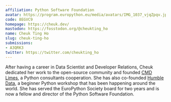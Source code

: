 ```yaml
---
affiliation: Python Software Foundation
avatar: https://program.europython.eu/media/avatars/IMG_1037_vjqZpqv.jpg
code: 8EGVC9
homepage: https://cheuk.dev/
mastodon: https://fosstodon.org/@cheukting_ho
name: Cheuk Ting Ho
slug: cheuk-ting-ho
submissions:
- A3QRK3
twitter: https://twitter.com/cheukting_ho
---
```


After having a career in Data Scientist and Developer Relations, Cheuk dedicated her work to the open-source community and founded [CMD Limes](https://cmdlimes.com/), a Python consultants cooperation. She has also co-founded [Humble Data](https://humbledata.org/), a beginner Python workshop that has been happening around the world. She has served the EuroPython Society board for two years and is now a fellow and director of the Python Software Foundation.
